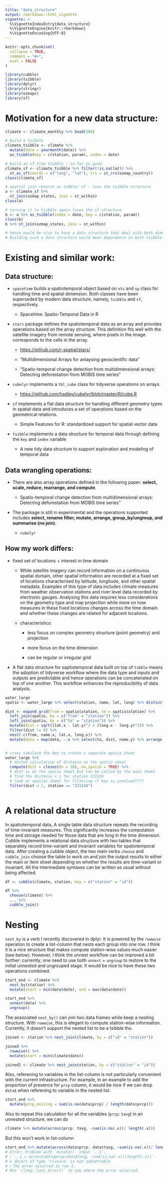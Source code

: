 ```yaml
---
title: "data_structure"
output: rmarkdown::html_vignette
vignette: >
  %\VignetteIndexEntry{data_structure}
  %\VignetteEngine{knitr::rmarkdown}
  %\VignetteEncoding{UTF-8}
---
```


```r
knitr::opts_chunk$set(
  collapse = TRUE,
  comment = "#>",
  eval = FALSE
)
```

```r
library(cubble)
library(tsibble)
library(dplyr)
library(stringr)
library(ozmaps)
library(sf)
```

# Motivation for a new data structure:

```r
climate <- climate_monthly %>% head(100)

# build a tsibble
climate_tsibble <- climate %>% 
  mutate(date = yearmonth(date)) %>% 
  as_tsibble(key = c(station, param), index = date)

# build an sf from tsibble - so far so good
climate_sf <- climate_tsibble %>% filter(!is.na(lat)) %>% 
  st_as_sf(coords = c("long", "lat"), crs = st_crs(ozmap_country))
class(climate_sf)

# spatial join returns an tibble/ sf - lose the tsibble structure
a <- climate_sf %>% 
  st_join(ozmap_states, join = st_within)
class(a) 

# turning it to tsibble again loses the sf structure
b <- a %>% as_tsibble(index = date, key = c(station, param))
class(b)
b %>% st_join(ozmap_states, join = st_within)

# hence would be nice to have a data structure that deal with both dimensions
# Building such a data structure would mean dependence on both tsibble and sf 
```

# Existing and similar work:

## Data structure:

-   `spacetime` builds a spatiotemporal object based on `xts` and `sp` class for handling time and spatial dimension. Both classes have been superseded by modern data structure, namely, `tsibble` and `sf`, respectively.

    -   Spacetime: Spatio-Temporal Data in R

-   `stars` package defines the spatiotemporal data as an array and provides operations based on the array structure. This definition fits well with the satellite imagery from remote sensing, where pixels in the image corresponds to the cells in the array.

    -   <https://github.com/r-spatial/stars/>

    -   "Multidimensional Arrays for anlaysing geoscientific data"

    -   "Spatio-temporal change detection from multidimensional arrays: Detecting deforestation from MOBIS time series"

-   `cubelyr` implements a `tbl_cube` class for tidyverse operations on arrays.

    -   <https://github.com/hadley/cubelyr/blob/master/R/cube.R>

-   `sf` implements a flat data structure for handling different geometry types in spatial data and introduces a set of operations based on the geometrical relations.

    -   Simple Features for R: standardized support for spatial vector data

-   `tsibble` implements a data structure for temporal data through defining the `key` and `index` variable

    -   A new tidy data structure to support exploration and modeling of temporal data

## Data wrangling operations:

-   There are also array operations defined in the following paper: **select, scale, reduce, rearrange, and compute**.

    -   Spatio-temporal change detection from multidimensional arrays: Detecting deforestation from MOBIS time series"

-   The package is still in experimental and the operations supported includes **select, rename filter, mutate, arrange, group_by/ungroup, and summarise (no join).**

    -   `cubelyr`

## How my work differs:

-   fixed set of locations + interest in time domain

    -   While satellite imagery can record information on a continuous spatial domain, other spatial information are recorded at a fixed set of locations characterised by latitude, longitude, and other spatial metadata. Examples of this type of data includes climate measures from weather observation stations and river level data recorded by electronic gauges. Analysing this data requires less considerations on the geometry type and map projection while more on how measures in these fixed locations changes across the time domain and whether these changes are related for adjacent locations.

    -   characteristics:

        -   less focus on complex geometry structure (point geometry) and projection

        -   more focus on the time dimension

        -   can be regular or irregular grid

-   A flat data structure for saptiotemporal data built on top of `tibble` means the adoption of tidyverse workflow where the data type and inputs and outputs are predictable and hence operations can be concatenated on top of one another. This workflow enhances the reproducibility of data analysis.


```r
water_large
spatio <- water_large %>% select(station, name, lat, long) %>% distinct()

dist <- expand_grid(from = spatio$station, to = spatio$station) %>% 
  left_join(spatio, by = c("from" = "station")) %>% 
  left_join(spatio, by = c("to" = "station")) %>% 
  mutate(dist = sqrt((lat.x - lat.y)^2 + (long.x - long.y)^2)) %>% 
  filter(dist != 0) %>% 
  nest(-c(from, name.x, lat.x, long.x)) %>% 
  mutate(data = map(data, ~.x %>% select(to, dist, name.y) %>% arrange(dist))) 


# cross tabulate the key to create a separate spatio sheet 
water_large %>% 
  # nested calculation of distance on the spatio sheet
  compute(dist = closest(n = 10), on_spatio = TRUE) %>%  
  # dist is on the spatio sheet but can be called by the main sheet 
  # find the distance < 1 for station 221224
  # look at spatial sheet for filtering if key is involved???? 
  filter(dist < 1, station == "221224")
  
```

# A relational data structure

In spatiotemporal data, A single table data structure repeats the recording of time-invariant measures. This significantly increases the computation time and storage needed for those data that are long in the time dimension. Cubble implements a relational data structure with two tables that separately record time-variant and invariant variables for spatiotemporal data. After creating a cubble object, the two main verbs `choose` and `cubble_join` choose the table to work on and join the output results to either the main or item sheet depending on whether the results are time-variant or invariant. All the intermediate syntaxes can be written as usual without being affected.

```r
df <- cubble(climate, station, key = c("station" = "id"))

df %>% 
  choose(climate) %>% 
  ... %>% 
  cubble_join()
```

# Nesting

`nest_by` is a verb I recently discovered in dplyr. It is powered by the `rowwise` operation to create a list-column that nests each group into one row. I think it is a nice structure that makes compute station-wise values much easier (see below). However, I think the unnest workflow can be improved a bit further: currently, one need to use both `unnest` + `ungroup` to restore to the initial unnested and ungrouped stage. It would be nice to have these two operations combined.

```r
start_end <- climate %>% 
  nest_by(station) %>% 
  mutate(start = min(data$date), end = max(data$date))
```

```r
start_end %>% 
  unnest(data) %>% 
  ungroup()
```

The associated `nest_by()` can join two data frames while keep a nesting structure. With `rowwise`, this is elegant to compute station-wise information. Currently, it doesn't support the nested list to be a tsibble tho.

```r
joined <- station %>% nest_join(climate, by = c("id" = "station"))

joined %>% 
  rowwise() %>% 
  mutate(start = min(climate$date))

joined2 <- climate %>% nest_join(station, by = c("station" = "id"))
```

Also, referening to variables in the list-column is not particularly convenient with the current infrastructure. For example,  in an example to add the proportion of presence for `prcp` column, it would be nice if we can drop `data$` when referening to variable in the nested list.

```r
start_end %>% 
  mutate(prcp_missing = sum(is.na(data$prcp) / length(data$prcp)))
```

Also to repeat this calculation for all the variables (`prcp`: `tavg`) in an unnested structure, we can do

```r
climate %>% mutate(across(prcp: tavg, ~sum(is.na(.x))/ length(.x)))
```

But this won't work in list-column

```r
start_end %>% mutate(across(data$prcp: data$tavg, ~sum(is.na(.x))/ length(.x)))
# Error: Problem with `mutate()` input `..1`.
# ℹ `..1 = across(data$prcp:data$tavg, ~sum(is.na(.x))/length(.x))`.
# x object of type 'closure' is not subsettable
# ℹ The error occurred in row 1.
# Run `rlang::last_error()` to see where the error occurred.
```

